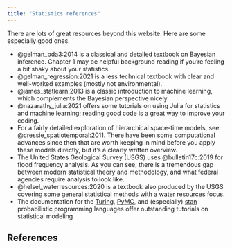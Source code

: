 ```yaml
---
title: "Statistics references"
---
```


There are lots of great resources beyond this website.
Here are some especially good ones.

- @gelman_bda3:2014 is a classical and detailed textbook on Bayesian inference. Chapter 1 may be helpful background reading if you're feeling a bit shaky about your statistics.
- @gelman_regression:2021 is a less technical textbook with clear and well-worked examples (mostly not environmental).
- @james_statlearn:2013 is a classic introduction to machine learning, which complements the Bayesian perspective nicely.
- @nazarathy_julia:2021 offers some tutorials on using Julia for statistics and machine learning; reading good code is a great way to improve your coding.
- For a fairly detailed exploration of hierarchical space-time models, see @cressie_spatiotemporal:2011. There have been some computational advances since then that are worth keeping in mind before you apply these models directly, but it's a clearly written overview.
- The United States Geological Survey (USGS) uses @bulletin17c:2019 for flood frequency analysis. As you can see, there is a tremendous gap between modern statistical theory and methodology, and what federal agencies require analysis to look like.
- @helsel_waterresources:2020 is a textbook also produced by the USGS covering some general statistical methods with a water resources focus.
- The documentation for the [Turing](https://turing.ml/dev/tutorials/), [PyMC](https://www.pymc.io/projects/docs/en/v3/nb_examples/index.html), and (especially) [stan](https://mc-stan.org/users/documentation/) probabilistic programming languages offer outstanding tutorials on statistical modeling

## References